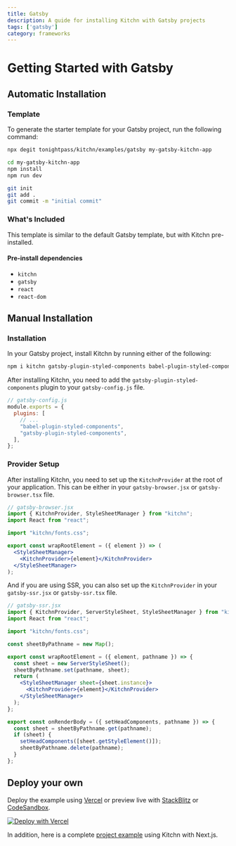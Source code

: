 ```yaml
---
title: Gatsby
description: A guide for installing Kitchn with Gatsby projects
tags: ['gatsby']
category: frameworks
---
```



# Getting Started with Gatsby

## Automatic Installation

### Template

To generate the starter template for your Gatsby project, run the following command:

```sh
npx degit tonightpass/kitchn/examples/gatsby my-gatsby-kitchn-app

cd my-gatsby-kitchn-app
npm install
npm run dev

git init
git add .
git commit -m "initial commit"
```

### What's Included

This template is similar to the default Gatsby template, but with Kitchn pre-installed.

#### Pre-install dependencies

- `kitchn`
- `gatsby`
- `react`
- `react-dom`

## Manual Installation

### Installation
In your Gatsby project, install Kitchn by running either of the following:


```sh npm2yarn
npm i kitchn gatsby-plugin-styled-components babel-plugin-styled-components --save
```

After installing Kitchn, you need to add the `gatsby-plugin-styled-components` plugin to your `gatsby-config.js` file.

```js
// gatsby-config.js
module.exports = {
  plugins: [
    // ...
    "babel-plugin-styled-components",
    "gatsby-plugin-styled-components",
  ],
};
```

### Provider Setup

After installing Kitchn, you need to set up the `KitchnProvider` at the root 
of your application. This can be either in your `gatsby-browser.jsx` or `gatsby-browser.tsx` file.

```jsx
// gatsby-browser.jsx
import { KitchnProvider, StyleSheetManager } from "kitchn";
import React from "react";

import "kitchn/fonts.css";

export const wrapRootElement = ({ element }) => (
  <StyleSheetManager>
    <KitchnProvider>{element}</KitchnProvider>
  </StyleSheetManager>
);
```

And if you are using SSR, you can also set up the `KitchnProvider` in your `gatsby-ssr.jsx` or `gatsby-ssr.tsx` file.

```jsx
// gatsby-ssr.jsx
import { KitchnProvider, ServerStyleSheet, StyleSheetManager } from "kitchn";
import React from "react";

import "kitchn/fonts.css";

const sheetByPathname = new Map();

export const wrapRootElement = ({ element, pathname }) => {
  const sheet = new ServerStyleSheet();
  sheetByPathname.set(pathname, sheet);
  return (
    <StyleSheetManager sheet={sheet.instance}>
      <KitchnProvider>{element}</KitchnProvider>
    </StyleSheetManager>
  );
};

export const onRenderBody = ({ setHeadComponents, pathname }) => {
  const sheet = sheetByPathname.get(pathname);
  if (sheet) {
    setHeadComponents([sheet.getStyleElement()]);
    sheetByPathname.delete(pathname);
  }
};
```

## Deploy your own

Deploy the example using [Vercel](https://vercel.com/new/clone?repository-url=https://github.com/tonightpass/kitchn/tree/master/examples/gatsby&project-name=kitchn-gatsby&repository-name=kitchn-gatsby) or preview live with [StackBlitz](https://stackblitz.com/github/tonightpass/kitchn/tree/master/examples/gatsby) or [CodeSandbox](https://codesandbox.io/s/github/tonightpass/kitchn/tree/master/examples/gatsby).

[![Deploy with Vercel](https://vercel.com/button)](https://vercel.com/new/clone?repository-url=https://github.com/tonightpass/kitchn/tree/master/examples/gatsby&project-name=kitchn-gatsby&repository-name=kitchn-gatsby)

In addition, here is a complete [project example](https://github.com/tonightpass/kitchn/tree/master/examples/gatsby) using Kitchn with Next.js.

